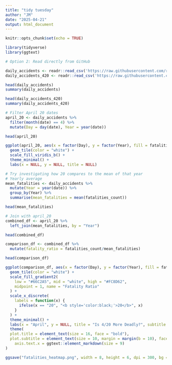 ---
title: "tidy tuesday"
author: "JM"
date: "2025-04-21"
output: html_document
---

```{r setup, include=FALSE}
knitr::opts_chunk$set(echo = TRUE)
```

```{r}
library(tidyverse)
library(ggtext)
```

```{r}
# Option 2: Read directly from GitHub

daily_accidents <- readr::read_csv('https://raw.githubusercontent.com/rfordatascience/tidytuesday/main/data/2025/2025-04-22/daily_accidents.csv')
daily_accidents_420 <- readr::read_csv('https://raw.githubusercontent.com/rfordatascience/tidytuesday/main/data/2025/2025-04-22/daily_accidents_420.csv')

```

```{r}
head(daily_accidents)
summary(daily_accidents)
```

```{r}
head(daily_accidents_420)
summary(daily_accidents_420)
```

```{r}
# Filter April 20 dates
april_20 <- daily_accidents %>%
  filter(month(date) == 4) %>%
  mutate(Day = day(date), Year = year(date))

head(april_20)
```

```{r}
ggplot(april_20, aes(x = factor(Day), y = factor(Year), fill = fatalities_count)) +
  geom_tile(color = "white") +
  scale_fill_viridis_b() +
  theme_minimal() +
  labs(x = NULL, y = NULL, title = NULL)
```

```{r}
# Try investigating how 20 compares to the mean of that year
# Yearly average
mean_fatalities <- daily_accidents %>%
  mutate(Year = year(date)) %>%
  group_by(Year) %>%
  summarise(mean_fatalities = mean(fatalities_count))

head(mean_fatalities)
```

```{r}
# Join with april_20
combined_df <- april_20 %>%
  left_join(mean_fatalities, by = "Year")

head(combined_df)
```

```{r}
comparison_df <- combined_df %>%
  mutate(fatality_ratio = fatalities_count/mean_fatalities)

head(comparison_df)
```

```{r}
ggplot(comparison_df, aes(x = factor(Day), y = factor(Year), fill = fatality_ratio)) +
  geom_tile(color = "white") +
  scale_fill_gradient2(
    low = "#66C2A5", mid = "white", high = "#FC8D62",
    midpoint = 1, name = "Fatality Ratio"
  ) +
  scale_x_discrete(
    labels = function(x) {
      ifelse(x == "20", "<b style='color:black;'>20</b>", x)
    }
  ) +
  theme_minimal() +
  labs(x = "April", y = NULL, title = "Is 4/20 More Deadly?", subtitle = "Daily fatality ratios from April 1–30 compared to the yearly mean (1992–2016)") +
  theme(
  plot.title = element_text(size = 16, face = "bold"),
  plot.subtitle = element_text(size = 10, margin = margin(b = 10), face = "italic"),
    axis.text.x = ggtext::element_markdown(size = 9)
) 

```


```{r}
ggsave("fatalities_heatmap.png", width = 8, height = 6, dpi = 300, bg = "white")
```


